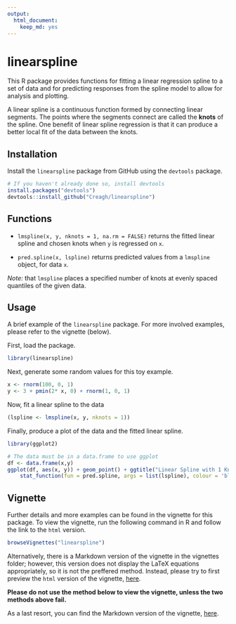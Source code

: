 ```yaml
---
output:
  html_document:
    keep_md: yes
---
```

# linearspline

This R package provides functions for fitting a linear regression spline to a set of data and for predicting responses from the spline model to allow for analysis and plotting.

A linear spline is a continuous function formed by connecting linear segments. The points where the segments connect are called the **knots** of the spline. One benefit of linear spline regression is that it can produce a better local fit of the data between the knots.

## Installation

Install the `linearspline` package from GitHub using the `devtools` package.
```r
# If you haven't already done so, install devtools
install.packages("devtools")
devtools::install_github("Creagh/linearspline")
```

## Functions

* `lmspline(x, y, nknots = 1, na.rm = FALSE)` returns the fitted linear spline and chosen knots when `y` is regressed on `x`.

* `pred.spline(x, lspline)` returns predicted values from a `lmspline` object, for data `x`.

*Note:* that `lmspline` places a specified number of knots at evenly spaced quantiles of the given data.

## Usage

A brief example of the `linearspline` package. For more involved examples, please refer to the vignette (below).

First, load the package.
```r
library(linearspline)
```

Next, generate some random values for this toy example.
```r
x <- rnorm(100, 0, 1)
y <- 3 + pmin(2* x, 0) + rnorm(1, 0, 1)
```

Now, fit a linear spline to the data
```r
(lspline <- lmspline(x, y, nknots = 1))
```

Finally, produce a plot of the data and the fitted linear spline.
```r
library(ggplot2)

# The data must be in a data.frame to use ggplot
df <- data.frame(x,y)
ggplot(df, aes(x, y)) + geom_point() + ggtitle("Linear Spline with 1 Knot") +
	stat_function(fun = pred.spline, args = list(lspline), colour = 'blue', size = 0.7)
```

## Vignette

Further details and more examples can be found in the vignette for this package. To view the vignette, run the following command in R and follow the link to the `html` version.
```r
browseVignettes("linearspline")
```

Alternatively, there is a Markdown version of the vignette in the vignettes folder; however, this version does not display the LaTeX equations appropriately, so it is not the preffered method. Instead, please try to first preview the `html` version of the vignette, [here](http://htmlpreview.github.io/?https://raw.githubusercontent.com/Creagh/linearspline/master/inst/doc/overview.html).

**Please do not use the method below to view the vignette, unless the two methods above fail.**

As a last resort, you can find the Markdown version of the vignette, [here](https://github.com/Creagh/linearspline/blob/master/vignettes/overview.md).
